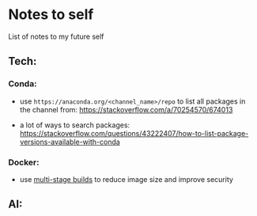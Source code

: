 # Notes to self

List of notes to my future self






## Tech:

### Conda:

- use `https://anaconda.org/<channel_name>/repo` to list all packages in the channel
  from: <https://stackoverflow.com/a/70254570/674013>

- a lot of ways to search packages:
  <https://stackoverflow.com/questions/43222407/how-to-list-package-versions-available-with-conda>

### Docker:

- use [multi-stage builds](https://docs.docker.com/build/building/multi-stage/) to reduce image size and improve security



## AI:

